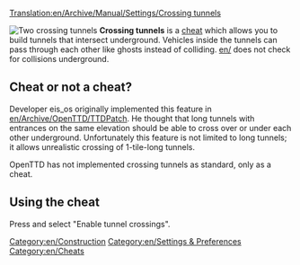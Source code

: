 [[Translation:en/Archive/Manual/Settings/Crossing tunnels]]

[[File:en/Crossing Tunnels.png|right|frame|Two crossing tunnels]]
'''Crossing tunnels''' is a [[en/Manual/Cheats|cheat]] which allows you to build tunnels that intersect underground. Vehicles inside the tunnels can pass through each other like ghosts instead of colliding. [[en/]] does not check for collisions underground.

== Cheat or not a cheat? ==
Developer eis_os originally implemented this feature in [[en/Archive/OpenTTD/TTDPatch]]. He thought that long tunnels with entrances on the same elevation should be able to cross over or under each other underground. Unfortunately this feature is not limited to long tunnels; it allows unrealistic crossing of 1-tile-long tunnels. 

OpenTTD has not implemented crossing tunnels as standard, only as a cheat.

== Using the cheat ==
Press {{en/keypress|Ctrl|Alt|C}} and select "Enable tunnel crossings".

[[Category:en/Construction]]
[[Category:en/Settings & Preferences]]
[[Category:en/Cheats]]